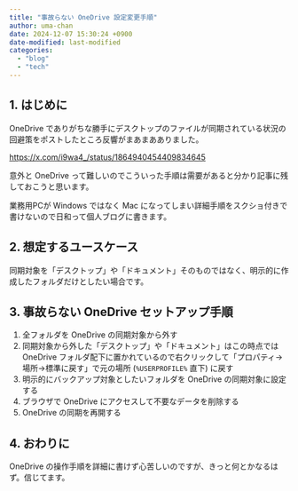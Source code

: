 ```yaml
---
title: "事故らない OneDrive 設定変更手順"
author: uma-chan
date: 2024-12-07 15:30:24 +0900
date-modified: last-modified
categories:
  - "blog"
  - "tech"
---
```


## 1. はじめに

OneDrive でありがちな勝手にデスクトップのファイルが同期されている状況の回避策をポストしたところ反響がまあまあありました。

<https://x.com/i9wa4_/status/1864940454409834645>

意外と OneDrive って難しいのでこういった手順は需要があると分かり記事に残しておこうと思います。

業務用PCが Windows ではなく Mac になってしまい詳細手順をスクショ付きで書けないので日和って個人ブログに書きます。

## 2. 想定するユースケース

同期対象を「デスクトップ」や「ドキュメント」そのものではなく、明示的に作成したフォルダだけとしたい場合です。

## 3. 事故らない OneDrive セットアップ手順

1. 全フォルダを OneDrive の同期対象から外す
1. 同期対象から外した「デスクトップ」や「ドキュメント」はこの時点では OneDrive フォルダ配下に置かれているので右クリックして「プロパティ→場所→標準に戻す」で元の場所 (`%USERPROFILE%` 直下) に戻す
1. 明示的にバックアップ対象としたいフォルダを OneDrive の同期対象に設定する
1. ブラウザで OneDrive にアクセスして不要なデータを削除する
1. OneDrive の同期を再開する

## 4. おわりに

OneDrive の操作手順を詳細に書けず心苦しいのですが、きっと何とかなるはず。信じてます。
